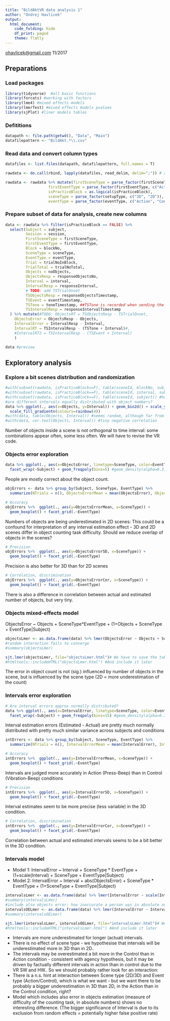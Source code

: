 ```yaml
---
title: "BildAktVR data analysis 1"
author: "Ondrej Havlicek"
output:
  html_document:
    code_folding: hide
    df_print: paged
    theme: flatly
---
```

[ohavlicek@gmail.com](ohavlicek@gmail.com) 11/2017

## Preparations
### Load packages
```r
library(tidyverse)  #all basic functions
library(forcats) #working with factors
library(lme4) #mixed effects models
library(lmerTest) #mixed effects models pvalues
library(sjPlot) #liner models tables
```

### Defititions
```r
datapath <- file.path(getwd(), "Data", "Main")
datafilepattern <- "BildAkt.*\\.csv"
```

### Read data and convert column types
```r
datafiles <- list.files(datapath, datafilepattern, full.names = T)

rawdata <- do.call(rbind, lapply(datafiles, read_delim, delim=";")) # read all files and combine them into one tibble

rawdata <- rawdata %>% mutate(firstSceneType = parse_factor(firstSceneType, c("3D", "2D")),
                   firstEventType = parse_factor(firstEventType, c("Action", "Control")),
                   isPracticeBlock = as.logical(isPracticeBlock),
                   sceneType = parse_factor(setupType, c("3D", "2D")),
                   eventType = parse_factor(eventType, c("Action", "Control")))
```

### Prepare subset of data for analysis, create new columns
```r
data <- rawdata %>% filter(isPracticeBlock == FALSE) %>% 
  select(Subject = subject,
         Session = session,
         FirstSceneType = firstSceneType,
         FirstEventType = firstEventType,
         Block = blockNo,
         SceneType = sceneType,
         EventType = eventType,
         Trial = trialNoInBlock,
         TrialTotal = trialNoTotal,
         Objects = noObjects,
         ObjectsResp = responseObjectsNo,
         Interval = interval,
         IntervalResp = responseInterval,
         # TODO: add TSTrialOnset
         TSObjectsResp = responseObjectsTimestamp,
         TSEvent = eventTimestamp,
         TSTone = toneTimestamp, ##TSTone is recorded when sending the command playDelayed to produce the tone after a specified interval, so tone in fact occurs later, at an uknown time, but roughly TSTone + Interval
         TSIntervalResp = responseIntervalTimestamp
  ) %>% mutate(#TODO: ObjectsRT = TSObjectsResp - TSTrialOnset,
    ObjectsError = ObjectsResp - Objects,
    IntervalError = IntervalResp - Interval,
    IntervalRT = TSIntervalResp - (TSTone + Interval)#,
    #IntervalRT2 = TSIntervalResp - (TSEvent + Interval)
    ) 

data #preview
```

## Exploratory analysis
### Explore a bit scenes distribution and randomization
```r
#with(subset(rawdata, isPracticeBlock==F), table(sceneId, blockNo, subject)) #is each scene used only once within a block? seems so..
#with(subset(rawdata, isPracticeBlock==F), table(sceneId, interval, subject)) #is interval assigned to scenes randomly? usually just two different intervals per scene..
#with(subset(rawdata, isPracticeBlock==F), table(sceneId, subject)) #how often is a scene used per subject?
#are different intervals equally distributed with object numbers?
data %>% ggplot(., aes(x=Objects, y=Interval)) + geom_bin2d() + scale_y_continuous(breaks=c(150, 350, 550, 750)) + scale_x_continuous(breaks=6:15) +
  scale_fill_gradientn(colours=rainbow(4))
#with(data, table(Objects, Interval)) #seems random, although far from uniformly random
#with(data, cor.test(Objects, Interval)) #tiny negative correlation
```
Number of objects inside a scene is not orthogonal to time interval: some combinations appear often, some less often. We will have to revise the VR code.


### Objects error exploration
```r
data %>% ggplot(., aes(x=ObjectsError, linetype=SceneType, color=EventType)) +  
  facet_wrap(~Subject) + geom_freqpoly(bins=5) #geom_density(alpha=0.3)
```

People are mostly correct about the object count.

```r
objErrors <- data %>% group_by(Subject, SceneType, EventType) %>% 
  summarize(NTrials = n(), ObjectsErrorMean = mean(ObjectsError), ObjectsErrorMedian = median(ObjectsError), ObjectsErrorAbsMean = mean(abs(ObjectsError)), ObjectsErrorSD = sd(ObjectsError), ObjectsErrorCor = cor(Objects,ObjectsResp)) 

# Accuracy
objErrors %>%  ggplot(., aes(y=ObjectsErrorMean, x=SceneType)) +
  geom_boxplot() + facet_grid(.~EventType)
```

Numbers of objects are being underestimated in 2D scenes: This could be a confound for interpretation of any interval estimation effect - 3D and 2D scenes differ in object counting task difficulty. Should we reduce overlap of objects in the scenes?

```r
# Precision
objErrors %>%  ggplot(., aes(y=ObjectsErrorSD, x=SceneType)) +
  geom_boxplot() + facet_grid(.~EventType)
```

Precision is also better for 3D than for 2D scenes

```r
# Correlation, discrimination
objErrors %>%  ggplot(., aes(y=ObjectsErrorCor, x=SceneType)) +
  geom_boxplot() + facet_grid(.~EventType)
```

There is also a difference in correlation between actual and estimated number of objects, but very tiny.


### Objects mixed-effects model
ObjectsError ~ Objects + SceneType*EventType + (1+Objects + SceneType + EventType|Subject)
```r
objectsLmer <- as.data.frame(data) %>% lmer(ObjectsError ~ Objects + SceneType * EventType + (1+Objects + SceneType + EventType|Subject), .)
#random interaction fails to converge
#summary(objectsLmer)

sjt.lmer(objectsLmer, file="objectsLmer.html")# We have to save the table in html format.
#htmltools::includeHTML("objectsLmer.html") #And include it later
```
The error in object count is not (sig.) influenced by number of objects in the scene, but is influenced by the scene type (2D = more underestimation of the count)

### Intervals error exploration
```r
# Are interval errors approx normally distributed?
data %>% ggplot(., aes(x=IntervalError, linetype=SceneType, color=EventType)) +  
  facet_wrap(~Subject) + geom_freqpoly(bins=15) #geom_density(alpha=0.3)
```

Interval estimation errors (Estimated - Actual) are pretty much normally distributed with pretty much similar variance across subjects and conditions

```r
intErrors <- data %>% group_by(Subject, SceneType, EventType) %>% 
  summarize(NTrials = n(), IntervalErrorMean = mean(IntervalError), IntervalErrorMedian = median(IntervalError), IntervalErrorAbsMean = mean(abs(IntervalError)), IntervalErrorSD = sd(IntervalError), IntervalErrorCor = cor(Interval,IntervalResp)) 

# Accuracy
intErrors %>%  ggplot(., aes(y=IntervalErrorMean, x=SceneType)) +
  geom_boxplot() + facet_grid(.~EventType)
```

Intervals are judged more accurately in Action (Press-Beep) than in Control (Vibration-Beep) conditions

```r
# Precision
intErrors %>%  ggplot(., aes(y=IntervalErrorSD, x=SceneType)) +
  geom_boxplot() + facet_grid(.~EventType)
```

Interval estimates seem to be more precise (less variable) in the 3D condition.

```r
# Correlation, discrimination
intErrors %>%  ggplot(., aes(y=IntervalErrorCor, x=SceneType)) +
  geom_boxplot() + facet_grid(.~EventType)
```

Correlation between actual and estimated intervals seems to be a bit better in the 3D condition.

### Intervals model
- Model 1: IntervalError ~ Interval + SceneType * EventType + (1+scale(Interval) + SceneType + EventType|Subject)
- Model 2: IntervalError ~ Interval + abs(ObjectsError) + SceneType * EventType + (1+SceneType + EventType|Subject)
```r
intervalsLmer <- as.data.frame(data) %>% lmer(IntervalError ~ scale(Interval) + SceneType * EventType + (1+scale(Interval) + SceneType + EventType|Subject), .)
#summary(intervalsLmer)
#include also objects error: how inaccurate a person was in absolute numbers
intervalsOELmer <- as.data.frame(data) %>% lmer(IntervalError ~ Interval + abs(ObjectsError) + SceneType * EventType + (1+SceneType + EventType|Subject), .)
#summary(intervalsOELmer)

sjt.lmer(intervalsLmer, intervalsOELmer, file="intervalsLmer.html")# We have to save the table in html format.
#htmltools::includeHTML("intervalsLmer.html") #And include it later

```
- Intervals are more underestimated for longer (actual) intervals. 
- There is no effect of scene type - we hypothesise that intervals will be underestimated more in 3D than in 2D..
- The intervals may be overestimated a bit more in the Control than in Action condition - consistent with agency hypothesis, but it may be driven by factually different intervals in action than in control due to the VR SW and HW..  So we should probably rather look for an interaction:
- There is a n.s. hint at interaction between Scene type (2D/3D) and Event type (Action/Control), which is what we want - but we want there to be probably a bigger underestimation in 3D than 2D, in the Action than in the Control condition, right? 
- Model which includes also error in objects estimation (measure of difficulty of the counting task, in absolute numbers) shows no interesting difference. (The bigger significance of Interval is due to its exclusion from random effects = potentially higher false positive rate)



